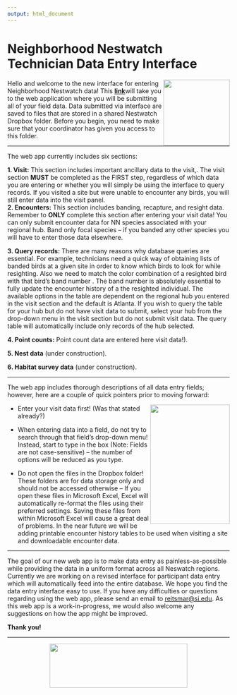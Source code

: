 ```yaml
---
output: html_document
---
```


# Neighborhood Nestwatch Technician Data Entry Interface

<img align = "right" src="https://upload.wikimedia.org/wikipedia/en/6/6a/Smithsonian_Conservation_Biology_Institute_logo.png" height="150px" width = "150px"/>

Hello and welcome to the new interface for entering Neighborhood Nestwatch data! This [**link**](https://smbc.shinyapps.io/appNestwatchTechnicianInterface/)will take you to the web application where you will be submitting all of your field data. Data submitted via interface are saved to files that are stored in a shared Nestwatch Dropbox folder. Before you begin, you need to make sure that your coordinator has given you access to this folder.

***

The web app currently includes six sections:  

**1. Visit:** This section includes important ancillary data to the visit,. The visit section **MUST** be completed as the FIRST step, regardless of which data you are entering or whether you will simply be using the interface to query records. If you visited a site but were unable to encounter any birds, you will still enter data into the visit panel.  
**2. Encounters:** This section includes banding, recapture, and resight data. Remember to **ONLY** complete this section after entering your visit data! You can only submit encounter data for NN species associated with your regional hub. Band only focal species -- if you banded any other species you will have to enter those data elsewhere.  

**3. Query records:** There are many reasons why database queries are essential. For example, technicians need a quick way of obtaining lists of banded birds at a given site in order to know which birds to look for while resighting. Also we need to match the color combination of a resighted bird with that bird’s band number . The band number is absolutely essential to fully update the encounter history of a  the resighted individual. The available options in the table are dependent on the regional hub you entered in the visit section and the default is Atlanta. If you wish to query the table for your hub but do not have visit data to submit, select your hub from the drop-down menu in the visit section but do not submit visit data. The query table will automatically include only records of the hub selected.  

**4. Point counts:** Point count data are entered here visit data!).  

**5. Nest data** (under construction).  

**6. Habitat survey data** (under construction). 

***

The web app includes thorough descriptions of all data entry fields; however, here are a couple of quick pointers prior to moving forward:  

<img align = "right" src="https://avatars0.githubusercontent.com/u/5629668?v=3&s=460" height="270px" width = "180px"/>

* Enter your visit data first! (Was that stated already?)  

* When entering data into a field, do not try to search through that field’s drop-down menu! Instead, start to type in the box (Note: Fields are not case-sensitive) – the number of options will be reduced as you type.  

* Do not open the files in the Dropbox folder! These folders are for data storage only and should not be accessed otherwise -- If you open these files in Microsoft Excel, Excel will automatically re-format the files using their preferred settings. Saving these files from within Microsoft Excel will cause a great deal of problems. In the near future we will be adding printable encounter history tables to be used when visiting a site and downloadable encounter data.  

***

The goal of our new web app is to make data entry as painless-as-possible while providing the data in a uniform format across all Neswatch regions. Currently we are working on a revised interface for participant data entry which will automatically feed into the entire database. We hope you find the data entry interface easy to use. If you have any difficulties or questions regarding using the web app, please send an email to <reitsmar@si.edu>. As this web app is a work-in-progress, we would also welcome any suggestions on how the app might be improved.  

**Thank you!**

***

<center><img src="logo.jpg" height="100px" width = "312px"/>


